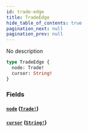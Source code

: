 ```yaml
---
id: trade-edge
title: TradeEdge
hide_table_of_contents: true
pagination_next: null
pagination_prev: null
---
```



No description

```graphql
type TradeEdge {
  node: Trade!
  cursor: String!
}
```


### Fields

#### [`node`](#) ([`Trade!`](/docs/testnet/graphql/objects/trade))




#### [`cursor`](#) ([`String!`](/docs/testnet/graphql/scalars/string))






